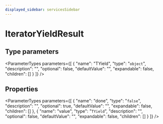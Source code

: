 ```yaml
---
displayed_sidebar: servicesSidebar
---
```



# IteratorYieldResult

## Type parameters

<ParameterTypes parameters={[
  {
    "name": "TYield",
    "type": "`object`",
    "description": "",
    "optional": false,
    "defaultValue": "",
    "expandable": false,
    "children": []
  }
]} />

## Properties

<ParameterTypes parameters={[
  {
    "name": "done",
    "type": "``false``",
    "description": "",
    "optional": true,
    "defaultValue": "",
    "expandable": false,
    "children": []
  },
  {
    "name": "value",
    "type": "`TYield`",
    "description": "",
    "optional": false,
    "defaultValue": "",
    "expandable": false,
    "children": []
  }
]} />
